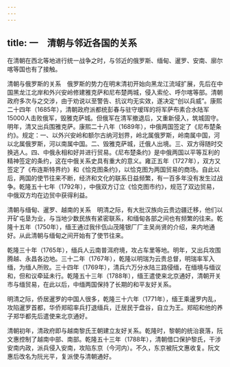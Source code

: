 ```yaml
---
---
---
```

title: 一　清朝与邻近各国的关系
---




在清朝在西北等地进行统一战争之时，与邻近的俄罗斯、缅甸、暹罗、安南、廓尔喀等国也有了接触。

清朝与俄罗斯的关系　俄罗斯的势力在明末清初开始向黑龙江流域扩展，先后在中国黑龙江北岸和外兴安岭修建雅克萨和尼布楚两城，侵入索伦、呼尔喀等部。清朝政府多次与之交涉，由于劝说以至警告、抗议均无实效，遂决定“创以兵威”。康熙二十四年（1685年），清朝政府派都统彭春与驻守瑷珲的将军萨布素合水陆军15000人击败俄军，毁雅克萨城。但俄军在清军撤退后，又重新侵入，筑城固守。明年，清又出兵围雅克萨。康熙二十八年（1689年），中俄两国签定了《尼布楚条约》。规定：一、以外兴安岭和额尔古纳河划界，岭北属俄罗斯，岭南属中国，河以北属俄罗斯，河以南属中国。二、毁雅克萨城，迁俄人出境。三、双方得随时交换逃人。四、中俄永相和好并进行贸易。《尼布楚条约》是中俄两国以平等互利的精神签定的条约，这在中俄关系史具有重大的意义。雍正五年（1727年），双方又签定了《布连斯特界约》和《恰克图条约》，以恰克图为两国贸易的商场。自此以后，两国的使节往来不断，经济和文化的联系日益频繁，有一百多年没有发生过战争。乾隆五十七年（1792年），中俄双方订立《恰克图市约》，规范了双边贸易，中俄双方均在边贸中获得利益。

清朝与缅甸、暹罗、越南的关系　明清之际，有大批汉族向云贵边疆迁移，他们以开矿屯垦为业，与当地少数民族有紧密联系，和缅甸各部之间也有频繁的往来。乾隆十五年（1750年），缅王通过我佧佤山茂隆银厂厂主吴尚贤的介绍，来内地通好。从此清朝与缅甸之间开始有了使节往来。

乾隆三十年（1765年），缅兵人云南普洱府境，攻占车里等地。明年，又出兵攻围腾越、永昌各边地。三十二年（1767年），乾隆以明瑞为云贵总督，明瑞率军入缅，为缅人所败。三十四年（1769年），清兵六万分水陆三路侵缅，在缅境与缅议和，但和议牵延未行。乾隆五十三年（1788年），缅王遣使来北京通好，清朝开关市与缅贸易，在此以后，中缅两国保持了长期的和平友好关系。

明清之际，侨居暹罗的中国人很多，乾隆三十六年（1771年），缅王乘暹罗内乱，攻陷暹罗首都，华侨郑昭率兵打退缅兵，迁居民于盘谷，自立为王。郑昭和他的养子郑华都先后遣使来北京通好。

清朝初年，清政府即与越南黎氏王朝建立友好关系。乾隆时，黎朝的统治衰落，阮文惠控制了越南中部、南部。乾隆五十三年（1788年），清朝借口保护黎氏，干涉安南内政，派兵侵入安南，攻陷东京（今河内）。不久，东京被阮文惠收复。阮文惠后改名为阮光平，复派使与清朝通好。